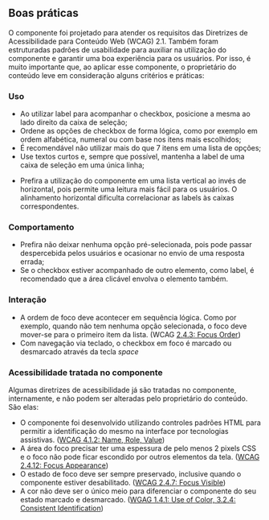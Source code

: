 

## Boas práticas

O componente foi projetado para atender os requisitos das Diretrizes de Acessibilidade para Conteúdo Web (WCAG) 2.1. Também foram estruturadas padrões de usabilidade para auxiliar na utilização do componente e garantir uma boa experiência para os usuários. Por isso, é muito importante que, ao aplicar esse componente, o proprietário do conteúdo leve em consideração alguns critérios e práticas:

### Uso

- Ao utilizar label para acompanhar o checkbox, posicione a mesma ao lado direito da caixa de seleção;
- Ordene as opções de checkbox de forma lógica, como por exemplo em ordem alfabética, numeral ou com base nos itens mais escolhidos;
- É recomendável não utilizar mais do que 7 itens em uma lista de opções;
- Use textos curtos e, sempre que possível, mantenha a label de uma caixa de seleção em uma única linha;

<BestPracticesComponent
  doImg={Do1}
  doAlt="Checkbox com uma opção com texto mais longo, mas em linha única"
  doDescription="Manter o texto em linha única facilita a correlação entre a label e o seletor."
  dontImg={Dont1}
  dontAlt="Checkbox com opções listadas uma embaixo da outra"
  dontDescription="O texto em duas linhas torna os espaços entre as opções irregulares."
/>

- Prefira a utilização do componente em uma lista vertical ao invés de horizontal, pois permite uma leitura mais fácil
  para os usuários. O alinhamento horizontal dificulta correlacionar as labels às caixas correspondentes.

<BestPracticesComponent
  doImg={Do2}
  doAlt="Checkbox com opções listadas lado a lado"
  doDescription="Alinhe os componentes verticalmente sempre que possível."
  dontImg={Dont2}
  dontAlt="Checkbox com opções listadas lado a lado"
  dontDescription="Ao inserir os componentes lado a lado, certifique-se de inserir um espaçamento adequado entre as opções."
  warning="true"
/>

### Comportamento

- Prefira não deixar nenhuma opção pré-selecionada, pois pode passar despercebida pelos usuários e ocasionar no envio de uma resposta errada;
- Se o checkbox estiver acompanhado de outro elemento, como label, é recomendado que a área clicável envolva o elemento também.

### Interação

- A ordem de foco deve acontecer em sequência lógica. Como por exemplo, quando não tem nenhuma opção selecionada, o foco deve mover-se para o primeiro item da lista. (WCAG [2.4.3: Focus Order](https://www.w3.org/WAI/WCAG21/Understanding/focus-order))
- Com navegação via teclado, o checkbox em foco é marcado ou desmarcado através da tecla _space_

### Acessibilidade tratada no componente

Algumas diretrizes de acessibilidade já são tratadas no componente, internamente, e não podem ser alteradas pelo proprietário do conteúdo. São elas:

- O componente foi desenvolvido utilizando controles padrões HTML para permitir a identificação do mesmo na interface por tecnologias assistivas. ([WCAG 4.1.2: Name, Role, Value](https://www.w3.org/WAI/WCAG21/Understanding/name-role-value))
- A área do foco precisar ter uma espessura de pelo menos 2 pixels CSS e o foco não pode ficar escondido por outros elementos da tela. ([WCAG 2.4.12: Focus Appearance](https://www.w3.org/WAI/WCAG22/Understanding/focus-appearance-enhanced))
- O estado de foco deve ser sempre preservado, inclusive quando o componente estiver desabilitado. ([WCAG 2.4.7: Focus Visible](https://www.w3.org/WAI/WCAG21/Understanding/focus-visible))
- A cor não deve ser o único meio para diferenciar o componente do seu estado marcado e desmarcado. ([WGAG 1.4.1: Use of Color, 3.2.4: Consistent Identification](https://www.w3.org/WAI/WCAG21/Understanding/use-of-color))
